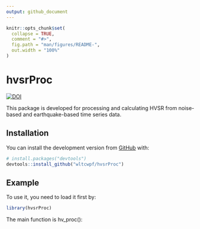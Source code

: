 ```yaml
---
output: github_document
---
```


<!-- README.md is generated from README.Rmd. Please edit that file -->

```r
knitr::opts_chunk$set(
  collapse = TRUE,
  comment = "#>",
  fig.path = "man/figures/README-",
  out.width = "100%"
)
```
# hvsrProc
[![DOI](https://zenodo.org/badge/358467058.svg)](https://zenodo.org/badge/latestdoi/358467058)

<!-- badges: start -->
<!-- badges: end -->

This package is developed for processing and calculating HVSR from noise-based and earthquake-based time series data.

## Installation

You can install the development version from [GitHub](https://github.com/) with:

``` r
# install.packages("devtools")
devtools::install_github("wltcwpf/hvsrProc")
```
## Example

To use it, you need to load it first by:

```r
library(hvsrProc)
```

The main function is hv_proc():


